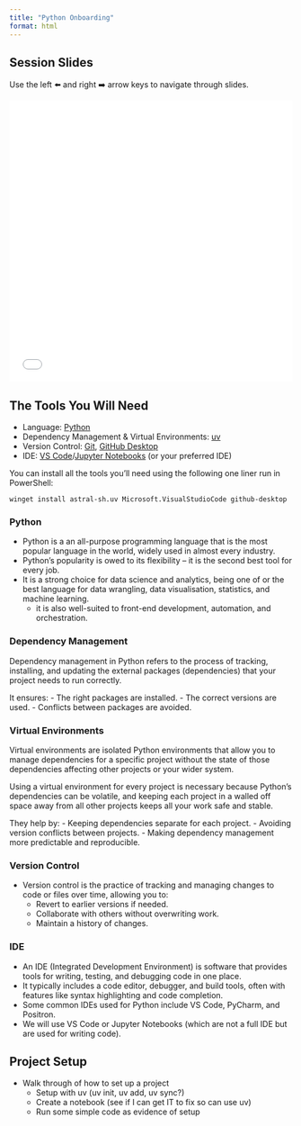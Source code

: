 ```yaml
---
title: "Python Onboarding"
format: html
---
```


## Session Slides

Use the left ⬅️ and right ➡️ arrow keys to navigate through slides.

<iframe src="slides.html" style="border:1px;" height="500" width="100%"></iframe>

## The Tools You Will Need

- Language: [Python](https://www.python.org/)
- Dependency Management & Virtual Environments: [uv](https://docs.astral.sh/uv/)
- Version Control: [Git](https://git-scm.com/), [GitHub Desktop](https://github.com/apps/desktop)
- IDE: [VS Code](https://code.visualstudio.com/)/[Jupyter Notebooks](https://jupyter.org/) (or your preferred IDE)

You can install all the tools you'll need using the following one liner run in PowerShell:

`winget install astral-sh.uv Microsoft.VisualStudioCode github-desktop`

### Python

- Python is a an all-purpose programming language that is the most popular language in the world, widely used in almost every industry.
- Python's popularity is owed to its flexibility -- it is the second best tool for every job.
- It is a strong choice for data science and analytics, being one of or the best language for data wrangling, data visualisation, statistics, and machine learning.
  - it is also well-suited to front-end development, automation, and orchestration.

### Dependency Management

Dependency management in Python refers to the process of tracking, installing, and updating the external packages (dependencies) that your project needs to run correctly.

It ensures:
  - The right packages are installed.
  - The correct versions are used.
  - Conflicts between packages are avoided.

### Virtual Environments

Virtual environments are isolated Python environments that allow you to manage dependencies for a specific project without the state of those dependencies affecting other projects or your wider system.

Using a virtual environment for every project is necessary because Python's dependencies can be volatile, and keeping each project in a walled off space away from all other projects keeps all your work safe and stable.

They help by:
  - Keeping dependencies separate for each project.
  - Avoiding version conflicts between projects.
  - Making dependency management more predictable and reproducible.

### Version Control

- Version control is the practice of tracking and managing changes to code or files over time, allowing you to:
  - Revert to earlier versions if needed.
  - Collaborate with others without overwriting work.
  - Maintain a history of changes.

### IDE

- An IDE (Integrated Development Environment) is software that provides tools for writing, testing, and debugging code in one place.
- It typically includes a code editor, debugger, and build tools, often with features like syntax highlighting and code completion.
- Some common IDEs used for Python include VS Code, PyCharm, and Positron.
- We will use VS Code or Jupyter Notebooks (which are not a full IDE but are used for writing code).

## Project Setup

- Walk through of how to set up a project
  - Setup with uv (uv init, uv add, uv sync?)
  - Create a notebook (see if I can get IT to fix so can use uv)
  - Run some simple code as evidence of setup


